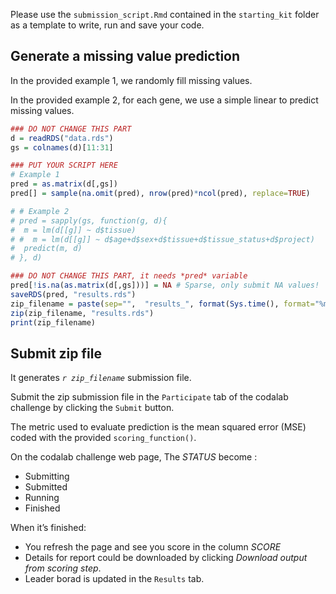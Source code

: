 Please use the `submission_script.Rmd` contained in the `starting_kit` folder as a template to write, run and save your code.


## Generate a missing value prediction

In the provided example 1, we randomly fill missing values.

In the provided example 2, for each gene, we use a simple linear to predict missing values.



```r
### DO NOT CHANGE THIS PART
d = readRDS("data.rds")
gs = colnames(d)[11:31]

### PUT YOUR SCRIPT HERE
# Example 1
pred = as.matrix(d[,gs])
pred[] = sample(na.omit(pred), nrow(pred)*ncol(pred), replace=TRUE)

# # Example 2
# pred = sapply(gs, function(g, d){
#  m = lm(d[[g]] ~ d$tissue)
# #  m = lm(d[[g]] ~ d$age+d$sex+d$tissue+d$tissue_status+d$project)
#  predict(m, d)
# }, d)

### DO NOT CHANGE THIS PART, it needs *pred* variable
pred[!is.na(as.matrix(d[,gs]))] = NA # Sparse, only submit NA values!
saveRDS(pred, "results.rds")
zip_filename = paste(sep="",  "results_", format(Sys.time(), format="%m_%d_%Y_%s"), ".zip")
zip(zip_filename, "results.rds")
print(zip_filename)
```

## Submit zip file

It generates *`r zip_filename`* submission file.

Submit the zip submission file in the `Participate` tab of the codalab challenge by clicking the `Submit` button.

The metric used to evaluate prediction is the mean squared error (MSE) coded with the provided `scoring_function()`.

On the codalab challenge web page, The *STATUS* become : 

  - Submitting
  - Submitted	
  - Running
  - Finished

When it’s finished: 

  - You refresh the page and see you score in the column *SCORE* 
  - Details for report could be downloaded by clicking *Download output from scoring step*.
  - Leader borad is updated in the `Results` tab.



